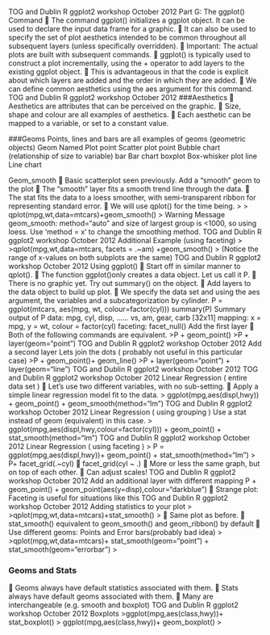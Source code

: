 TOG and Dublin R ggplot2 workshop October 2012
Part G: The ggplot() Command
 The command ggplot() initializes a ggplot object. It can be used to
declare the input data frame for a graphic.
 It can also be used to specify the set of plot aesthetics intended to be
common throughout all subsequent layers (unless specifically
overridden).
 Important: The actual plots are built with subsequent commands.
 ggplot() is typically used to construct a plot incrementally, using the
+ operator to add layers to the existing ggplot object.
 This is advantageous in that the code is explicit about which layers are
added and the order in which they are added.
 We can define common aesthetics using the aes argument for this
command.
TOG and Dublin R ggplot2 workshop October 2012
###Aesthetics
 Aesthetics are attributes that can be perceived on the graphic.
 Size, shape and colour are all examples of aesthetics.
 Each aesthetic can be mapped to a variable, or set to a constant value.

###Geoms
Points, lines and bars are all examples of geoms (geometric objects)
Geom Named Plot
point Scatter plot
point Bubble chart (relationship of size to variable)
bar Bar chart
boxplot Box-whisker plot
line Line chart

Geom_smooth
 Basic scatterplot seen previously. Add a “smooth” geom to the plot
 The “smooth” layer fits a smooth trend line through the data.
 The stat fits the data to a loess smoother, with semi-transparent ribbon
for representing standard error.
 We will use qplot() for the time being.
>
> qplot(mpg,wt,data=mtcars)+geom_smooth()
>
Warning Message
geom_smooth: method="auto" and size of largest group
is <1000, so using loess. Use 'method = x' to change
the smoothing method.
TOG and Dublin R ggplot2 workshop October 2012
Additional Example (using faceting)
>
>qplot(mpg,wt,data=mtcars, facets = .~am)
+geom_smooth()
>
(Notice the range of x-values on both subplots are the same)
TOG and Dublin R ggplot2 workshop October 2012
Using ggplot()
 Start off in similar manner to qplot().
 The function ggplot()only creates a data object. Let us call it P.
 There is no graphic yet. Try out summary() on the object.
 Add layers to the data object to build up plot.
 We specify the data set and using the aes argument, the variables and a
subcategorization by cylinder.
P = ggplot(mtcars, aes(mpg, wt, colour=factor(cyl)))
summary(P)
Summary output of P
data: mpg, cyl, disp, …… vs, am, gear, carb [32x11]
mapping: x = mpg, y = wt, colour = factor(cyl)
faceting: facet_null()
Add the first layer
 Both of the following commands are equivalent.
>P + geom_point()
>P + layer(geom="point")
TOG and Dublin R ggplot2 workshop October 2012
Add a second layer
Lets join the dots ( probably not useful in this particular case)
>P + geom_point()+ geom_line()
>P + layer(geom="point") + layer(geom="line")
TOG and Dublin R ggplot2 workshop October 2012
TOG and Dublin R ggplot2 workshop October 2012
Linear Regression ( entire data set )
 Let’s use two different variables, with no sub-setting.
 Apply a simple linear regression model fit to the data.
> ggplot(mpg,aes(displ,hwy))
+ geom_point()
+ geom_smooth(method="lm")
TOG and Dublin R ggplot2 workshop October 2012
Linear Regression ( using grouping )
Use a stat instead of geom (equivalent) in this case.
> ggplot(mpg,aes(displ,hwy,colour=factor(cyl)))
+ geom_point()
+ stat_smooth(method="lm")
TOG and Dublin R ggplot2 workshop October 2012
Linear Regression ( using faceting )
> P = ggplot(mpg,aes(displ,hwy))+ geom_point()
+ stat_smooth(method="lm")
> P+ facet_grid(.~cyl)
 facet_grid(cyl ~ .)
 More or less the same graph, but on top of each other.
 Can adjust scales!
TOG and Dublin R ggplot2 workshop October 2012
Add an additional layer with different mapping
P + geom_point() +
geom_point(aes(y=disp),colour="darkblue")
 Strange plot: Faceting is useful for situations like this
TOG and Dublin R ggplot2 workshop October 2012
Adding statistics to your plot
>
>qplot(mpg,wt,data=mtcars)+stat_smooth()
>
 Same plot as before.
 stat_smooth() equivalent to geom_smooth() and
geom_ribbon() by default
 Use different geoms: Points and Error bars(probably bad idea)
>
>qplot(mpg,wt,data=mtcars)+
stat_smooth(geom="point") +
stat_smooth(geom="errorbar")
>

### Geoms and Stats
 Geoms always have default statistics associated with them.
 Stats always have default geoms associated with them.
 Many are interchangeable (e.g. smooth and boxplot)
TOG and Dublin R ggplot2 workshop October 2012
Boxplots
>ggplot(mpg,aes(class,hwy))+ stat_boxplot()
> ggplot(mpg,aes(class,hwy))+ geom_boxplot()
>
